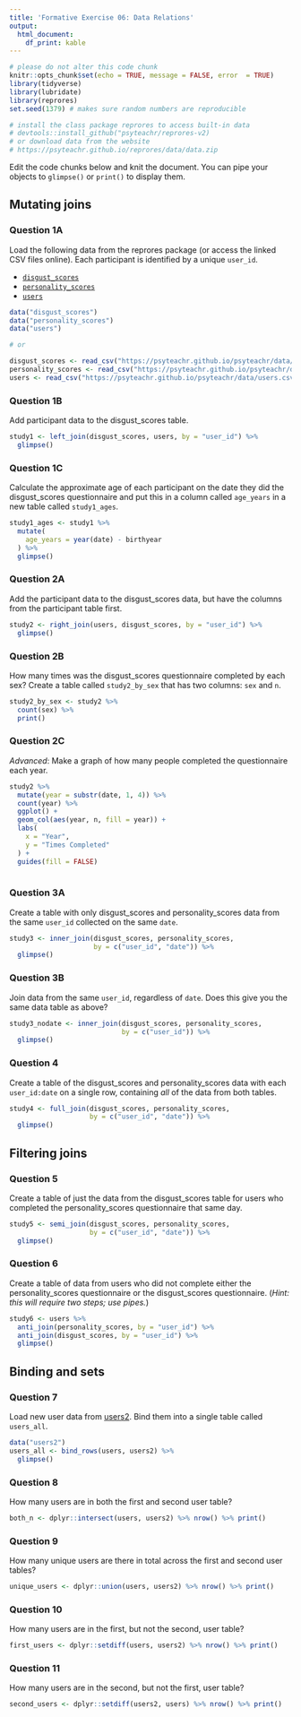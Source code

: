 ```yaml
---
title: 'Formative Exercise 06: Data Relations'
output: 
  html_document:
    df_print: kable
---
```


```r
# please do not alter this code chunk
knitr::opts_chunk$set(echo = TRUE, message = FALSE, error  = TRUE)
library(tidyverse)
library(lubridate)
library(reprores)
set.seed(1379) # makes sure random numbers are reproducible

# install the class package reprores to access built-in data
# devtools::install_github("psyteachr/reprores-v2)
# or download data from the website
# https://psyteachr.github.io/reprores/data/data.zip
```

Edit the code chunks below and knit the document. You can pipe your objects to `glimpse()` or `print()` to display them.

## Mutating joins

### Question 1A

Load the following data from the reprores package (or access the linked CSV files online). Each participant is identified by a unique `user_id`.

* [`disgust_scores`](https://psyteachr.github.io/psyteachr/data/disgust_scores.csv)
* [`personality_scores`](https://psyteachr.github.io/psyteachr/data/personality_scores.csv)
* [`users`](https://psyteachr.github.io/psyteachr/data/users.csv)


```r
data("disgust_scores")
data("personality_scores")
data("users")

# or 

disgust_scores <- read_csv("https://psyteachr.github.io/psyteachr/data/disgust_scores.csv")
personality_scores <- read_csv("https://psyteachr.github.io/psyteachr/data/personality_scores.csv")
users <- read_csv("https://psyteachr.github.io/psyteachr/data/users.csv")
```

### Question 1B

Add participant data to the disgust_scores table.

```r
study1 <- left_join(disgust_scores, users, by = "user_id") %>%
  glimpse()
```


### Question 1C

Calculate the approximate age of each participant on the date they did the disgust_scores questionnaire and put this in a column called `age_years` in a new table called `study1_ages`. 

```r
study1_ages <- study1 %>%
  mutate(
    age_years = year(date) - birthyear
  ) %>%
  glimpse()
```

### Question 2A

Add the participant data to the disgust_scores data, but have the columns from the participant table first.

```r
study2 <- right_join(users, disgust_scores, by = "user_id") %>%
  glimpse()
```


### Question 2B

How many times was the disgust_scores questionnaire completed by each sex? Create a table called `study2_by_sex` that has two columns: `sex` and `n`.

```r
study2_by_sex <- study2 %>%
  count(sex) %>%
  print()
```


### Question 2C

*Advanced*: Make a graph of how many people completed the questionnaire each year.
    
```r
study2 %>%
  mutate(year = substr(date, 1, 4)) %>%
  count(year) %>%
  ggplot() +
  geom_col(aes(year, n, fill = year)) +
  labs(
    x = "Year",
    y = "Times Completed"
  ) +
  guides(fill = FALSE)
  
```
    

### Question 3A

Create a table with only disgust_scores and personality_scores data from the same `user_id` collected on the same `date`.

```r
study3 <- inner_join(disgust_scores, personality_scores, 
                     by = c("user_id", "date")) %>%
  glimpse()
```


### Question 3B

Join data from the same `user_id`, regardless of `date`. Does this give you the same data table as above?
    
```r
study3_nodate <- inner_join(disgust_scores, personality_scores, 
                            by = c("user_id")) %>%
  glimpse()
```


### Question 4

Create a table of the disgust_scores and personality_scores data with each `user_id:date` on a single row, containing _all_ of the data from both tables.

    
```r
study4 <- full_join(disgust_scores, personality_scores, 
                    by = c("user_id", "date")) %>%
  glimpse()
```

## Filtering joins

### Question 5

Create a table of just the data from the disgust_scores table for users who completed the personality_scores questionnaire that same day.
    
```r
study5 <- semi_join(disgust_scores, personality_scores, 
                    by = c("user_id", "date")) %>%
  glimpse()
```

    
### Question 6

Create a table of data from users who did not complete either the personality_scores questionnaire or the disgust_scores questionnaire. (_Hint: this will require two steps; use pipes._)

    
```r
study6 <- users %>%
  anti_join(personality_scores, by = "user_id") %>%
  anti_join(disgust_scores, by = "user_id") %>%
  glimpse()
```

## Binding and sets

### Question 7

Load new user data from [users2](https://psyteachr.github.io/psyteachr/data/users2.csv). Bind them into a single table called `users_all`.

```r
data("users2")
users_all <- bind_rows(users, users2) %>%
  glimpse()
```


### Question 8

How many users are in both the first and second user table?
    
```r
both_n <- dplyr::intersect(users, users2) %>% nrow() %>% print()
```

### Question 9

How many unique users are there in total across the first and second user tables?

```r
unique_users <- dplyr::union(users, users2) %>% nrow() %>% print()
```

### Question 10

How many users are in the first, but not the second, user table?

```r
first_users <- dplyr::setdiff(users, users2) %>% nrow() %>% print()
```

### Question 11

How many users are in the second, but not the first, user table?

```r
second_users <- dplyr::setdiff(users2, users) %>% nrow() %>% print()
```

